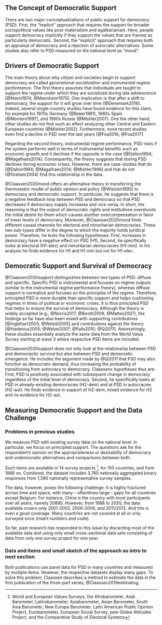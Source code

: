## The Concept of Democratic Support

There are two major conceptualizations of public support for democracy (PSD). First, the "implicit" approach that requires the support for broader sociopolitical values like post-materialism and egalitarianism. Here, people support democracy implicitly if they support the values that are framed as particularly democratic. Second, the "explicit" approach that requires both an appraisal of democracy and a rejection of autocratic alternatives. Some studies also refer to PSD measured on the national level as "mood". 

## Drivers of Democratic Support

The main theory about why citizen and societies begin to support democracy are called *generational socialization* and *instrumental regime performance*. The first theory assumes that individuals are taught to support the regime under which they are socialized during late adolescence [@Niemi1974; @Mannheim1970]. One implication is that after a shift to democracy, the support for it will grow over time (@Denemark2016). Indeed, several single-country studies have found evidence for this claim, for example for 1970s Germany (@Baker1981), 1980s Spain (@Montero1997), and 1990s Russia (@Mishler2007). One the other hand, other studies do not find such an effect analyzing other Central and Eastern European countries (@Mishler2002). Furthermore, more recent studies even find a decline in PSD over the last years [@Foa2016; @Foa2017].

Regarding the second theory, instrumental regime performance, PSD rises if the system performs well in terms of instrumental benefits such as economic growth and it declines if the opposite is the case [@Dalton1994; @Magalhaes2014]. Consequently, the theory suggests that during PSD declines during economic crises. However, there are case-studies that do [@Dalton1994; @Magalhaes2014; @Mishler1996] and that do not (@Graham2004) find this relationship in the data.

@Claassen2020mood offers an alternative theory in transferring the thermostatic model of public opinion and policy (@Wlezien1995) to democracy and democratic support. In particular, he suggests that there is a negative feedback loop between PSD and democracy so that PSD decreases if democracy supply increases and vice versa. In short, the reasoning is that the output of democratic rights and institutions overshoots the initial desire for them which causes another overcompensation in favor of lower levels of democracy. Moreover, @Claassen2020mood finds different causal channels for electoral and minoritarian democracies. These two sub-types differ in the degree to which the majority holds juridical power. Therefore, he tests the following hypotheses: First, increases in democracy have a negative effect on PSD (H1), Second, he specifically looks at electoral (H1-elec) and minoritarian democracies (H1-min). In his analysis he finds evidence for H1 and H1-min but not for H1-elec.

## Democratic Support and Survival of Democracy

@Claassen2020support distinguishes between two types of PSD: diffuse and specific. Specific PSD is instrumental and focuses on regime outputs (similar to the instrumental regime performance theory), whereas diffuse support is normative and focuses on the principles of the regime. Therefore, principled PSD is more durable than specific support and helps cushioning regimes in times of political or economic crises. It is thus principled PSD that helps to ensure the survival of democracy. Although the theory is widely accepted (e.g., @Norris2017, @Booth2009, @Mattes2007), the findings so far have also been mixed with supporting contributions [@Inglehart2003; @Welzel2005] and contributions against the theory [@Hadenius2005; @Welzel2007; @Fails2010; @Qi2011]. Astonishingly, these studies essentially analyze the same data from the World Value Survey starting at wave 3 where respective PSD items are included.

@Claassen2020support does not only look at the relationship between PSD and democractic survival but also between PSD and democratic emergence. He includes the argument made by @Qi2011 that PSD may also function as democratic demand, thus increasing the probability of transitioning from autocracy to democracy. Claassens hypotheses thus are: First, PSD is positively associated with subsequent change in democracy regardless of the initial level of democracy. Second, he specifically looks at PSD in already-existing democracies (H2-dem) and at PSD in autocracies (H2-aut). He finds evidence in support of H2-dem, mixed evidence for H2 and no evidence for H2-aut.

## Measuring Democratic Support and the Data Challenge

### Problems in previous studies

We measure PSD with existing survey data on the national level. In particular, we focus on principled support. The questions ask for the respondent's opinion on the appropriateness or desirability of democracy and undemocratic alternatives and comparisons between both.

Such items are available in 14 survey projects ^[World and European Values Surveys, the Afrobarometer, Arab Barometer, Latinobarometer, Asiabarometer, Asian Barometer, South Asia Barometer, New Europe Barometer, Latin American Public Opinion Project, Eurobarometer, European Social Survey, pew Global Attitudes Project, and the Comparative Study of Electoral Systems], for 150 countries, and from 1988 on. Combined, the dataset includes 3,765 nationally aggregated binary responses from 1,390 nationally representative survey samples.

The data, however, poses the following challenge: It is highly fractured across time and space, with many -- oftentimes large -- gaps for all countries except Belgium. For instance, China is the country with most participants over all years, namely 20895. However, from 1988 to 2020, the data available covers only 2001-2003, 2006-2009, and 2011/2012. And this is even a good coverage. Many countries are not covered at all or only surveyed once (insert numbers and code).

So far, past research has responded to this issue by discarding most of the available data and using only small cross-sectional data sets consisting of data from only one survey project for one year.

### Data and items  and small sketch of the approach as intro to next section

Both publications use panel data for PSD in many countries and measured by multiple items. However, the respective datasets display many gaps. To solve this problem, Claassen describes a method to estimate the data in the first publication of the three-part series, @Claassen2019estimating.
